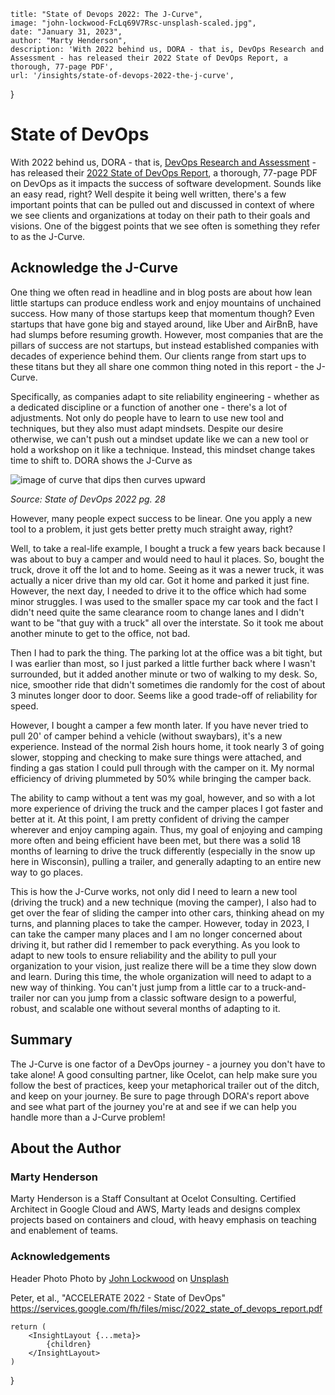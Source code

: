 
    title: "State of Devops 2022: The J-Curve",
    image: "john-lockwood-FcLq69V7Rsc-unsplash-scaled.jpg",
    date: "January 31, 2023",
    author: "Marty Henderson",
    description: 'With 2022 behind us, DORA - that is, DevOps Research and Assessment - has released their 2022 State of DevOps Report, a thorough, 77-page PDF',
    url: '/insights/state-of-devops-2022-the-j-curve',
}

# State of DevOps

With 2022 behind us, DORA - that is, [DevOps Research and Assessment](https://dora.community) - has released their [2022 State of DevOps Report](https://services.google.com/fh/files/misc/2022_state_of_devops_report.pdf), a thorough, 77-page PDF on DevOps as it impacts the success of software development. Sounds like an easy read, right? Well despite it being well written, there's a few important points that can be pulled out and discussed in context of where we see clients and organizations at today on their path to their goals and visions. One of the biggest points that we see often is something they refer to as the J-Curve.

## Acknowledge the J-Curve

One thing we often read in headline and in blog posts are about how lean little startups can produce endless work and enjoy mountains of unchained success. How many of those startups keep that momentum though? Even startups that have gone big and stayed around, like Uber and AirBnB, have had slumps before resuming growth. However, most companies that are the pillars of success are not startups, but instead established companies with decades of experience behind them. Our clients range from start ups to these titans but they all share one common thing noted in this report - the J-Curve.

Specifically, as companies adapt to site reliability engineering - whether as a dedicated discipline or a function of another one - there's a lot of adjustments. Not only do people have to learn to use new tool and techniques, but they also must adapt mindsets. Despite our desire otherwise, we can't push out a mindset update like we can a new tool or hold a workshop on it like a technique. Instead, this mindset change takes time to shift to. DORA shows the J-Curve as

![image of curve that dips then curves upward](/assets/insights/2023-01-03-state-of-devops/state_of_devops_jcurve.png)

_Source: State of DevOps 2022 pg. 28_

However, many people expect success to be linear. One you apply a new tool to a problem, it just gets better pretty much straight away, right?

Well, to take a real-life example, I bought a truck a few years back because I was about to buy a camper and would need to haul it places. So, bought the truck, drove it off the lot and to home. Seeing as it was a newer truck, it was actually a nicer drive than my old car. Got it home and parked it just fine. However, the next day, I needed to drive it to the office which had some minor struggles. I was used to the smaller space my car took and the fact I didn't need quite the same clearance room to change lanes and I didn't want to be "that guy with a truck" all over the interstate. So it took me about another minute to get to the office, not bad.

Then I had to park the thing. The parking lot at the office was a bit tight, but I was earlier than most, so I just parked a little further back where I wasn't surrounded, but it added another minute or two of walking to my desk. So, nice, smoother ride that didn't sometimes die randomly for the cost of about 3 minutes longer door to door. Seems like a good trade-off of reliability for speed.

However, I bought a camper a few month later. If you have never tried to pull 20' of camper behind a vehicle (without swaybars), it's a new experience. Instead of the normal 2ish hours home, it took nearly 3 of going slower, stopping and checking to make sure things were attached, and finding a gas station I could pull through with the camper on it. My normal efficiency of driving plummeted by 50% while bringing the camper back.

The ability to camp without a tent was my goal, however, and so with a lot more experience of driving the truck and the camper places I got faster and better at it. At this point, I am pretty confident of driving the camper wherever and enjoy camping again. Thus, my goal of enjoying and camping more often and being efficient have been met, but there was a solid 18 months of learning to drive the truck differently (especially in the snow up here in Wisconsin), pulling a trailer, and generally adapting to an entire new way to go places.

This is how the J-Curve works, not only did I need to learn a new tool (driving the truck) and a new technique (moving the camper), I also had to get over the fear of sliding the camper into other cars, thinking ahead on my turns, and planning places to take the camper. However, today in 2023, I can take the camper many places and I am no longer concerned about driving it, but rather did I remember to pack everything. As you look to adapt to new tools to ensure reliability and the ability to pull your organization to your vision, just realize there will be a time they slow down and learn. During this time, the whole organization will need to adapt to a new way of thinking. You can't just jump from a little car to a truck-and-trailer nor can you jump from a classic software design to a powerful, robust, and scalable one without several months of adapting to it.

## Summary

The J-Curve is one factor of a DevOps journey - a journey you don't have to take alone! A good consulting partner, like Ocelot, can help make sure you follow the best of practices, keep your metaphorical trailer out of the ditch, and keep on your journey. Be sure to page through DORA's report above and see what part of the journey you're at and see if we can help you handle more than a J-Curve problem!

## About the Author
### Marty Henderson
Marty Henderson is a Staff Consultant at Ocelot Consulting. Certified Architect in Google Cloud and AWS, Marty leads and designs complex projects based on containers and cloud, with heavy emphasis on teaching and enablement of teams.
### Acknowledgements
Header Photo Photo by <a href="https://unsplash.com/ja/@justjohnl">John Lockwood</a> on <a href="https://unsplash.com/photos/FcLq69V7Rsc">Unsplash</a>

Peter, et al., "ACCELERATE 2022 - State of DevOps" https://services.google.com/fh/files/misc/2022_state_of_devops_report.pdf

    return (
        <InsightLayout {...meta}>
            {children}
        </InsightLayout>
    )
}
